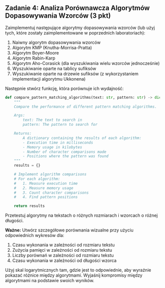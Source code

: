 ## Zadanie 4: Analiza Porównawcza Algorytmów Dopasowywania Wzorców (3 pkt)

Zaimplementuj następujące algorytmy dopasowywania wzorców (lub użyj tych, które zostały zaimplementowane w poprzednich laboratoriach):

1. Naiwny algorytm dopasowywania wzorców
2. Algorytm KMP (Knutha-Morrisa-Pratta)
3. Algorytm Boyer-Moore
4. Algorytm Rabin-Karp
5. Algorytm Aho-Corasick (dla wyszukiwania wielu wzorców jednocześnie)
6. Wyszukiwanie oparte na tablicy sufiksów
7. Wyszukiwanie oparte na drzewie sufiksów (z wykorzystaniem implementacji algorytmu Ukkonena)

Następnie stwórz funkcję, która porównuje ich wydajność:

```python
def compare_pattern_matching_algorithms(text: str, pattern: str) -> dict:
    """
    Compare the performance of different pattern matching algorithms.

    Args:
        text: The text to search in
        pattern: The pattern to search for

    Returns:
        A dictionary containing the results of each algorithm:
        - Execution time in milliseconds
        - Memory usage in kilobytes
        - Number of character comparisons made
        - Positions where the pattern was found
    """
    results = {}

    # Implement algorithm comparisons
    # For each algorithm:
    #   1. Measure execution time
    #   2. Measure memory usage
    #   3. Count character comparisons
    #   4. Find pattern positions

    return results
```

Przetestuj algorytmy na tekstach o różnych rozmiarach i wzorcach o różnej długości.

**Ważne:** Utwórz szczegółowe porównania wizualne przy użyciu odpowiednich wykresów dla:
1. Czasu wykonania w zależności od rozmiaru tekstu
2. Zużycia pamięci w zależności od rozmiaru tekstu
3. Liczby porównań w zależności od rozmiaru tekstu
4. Czasu wykonania w zależności od długości wzorca

Użyj skal logarytmicznych tam, gdzie jest to odpowiednie, aby wyraźnie pokazać różnice między algorytmami. Wyjaśnij kompromisy między algorytmami na podstawie swoich wyników.
